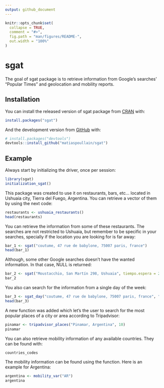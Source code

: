 ```yaml
---
output: github_document
---
```


<!-- README.md is generated from README.Rmd. Please edit that file -->

```r
knitr::opts_chunk$set(
  collapse = TRUE,
  comment = "#>",
  fig.path = "man/figures/README-",
  out.width = "100%"
)
```

# sgat

<!-- badges: start -->
<!-- badges: end -->

The goal of sgat package is to retrieve information from Google's searches' "Popular Times" and geolocation and mobility reports.

## Installation

You can install the released version of sgat package from [CRAN](https://CRAN.R-project.org) with:

``` r
install.packages("sgat")
```

And the development version from [GitHub](https://github.com/) with:

``` r
# install.packages("devtools")
devtools::install_github("matiaspoullain/sgat")
```
## Example

Always start by initializing the driver, once per session:

```r
library(sgat)
initialization_sgat()
```

This package was created to use it on restaurants, bars, etc... located in Ushuaia city, Tierra del Fuego, Argentina. You can retrieve a vector of them by using the next code:

```r
restaurants <- ushuaia_restaurants()
head(restaurants)
```

You can retrieve the information from some of these restaurants. The searches are not restricted to Ushuaia, but remember to be specific in your searches, specially if the location you are looking for is far away:

```r
bar_1 <- sgat("coutume, 47 rue de babylone, 75007 paris, france")
head(bar_1)
```
Although, some other Google searches doesn't have the wanted information. In that case, NULL is returned:

```r
bar_2 <- sgat("Moustacchio, San Martín 298, Ushuaia", tiempo.espera = 20)
bar_2
```

You also can search for the information from a single day of the week:

```r
bar_3 <- sgat_day("coutume, 47 rue de babylone, 75007 paris, france", "martes")
head(bar_3)
```

A new function was added which let's the user to search for the most popular places of a city or area according to Tripadvisor:

```r
pinamar <- tripadvisor_places("Pinamar, Argentina", 10)
pinamar
```


You can also retrieve mobility information of any available countries. They can be found with:

```r
countries_codes
```

The mobility information can be found using the \code{\link{mobility_var}} function. Here is an example for Argentina:

```r
argentina <- mobility_var("AR")
argentina
```
